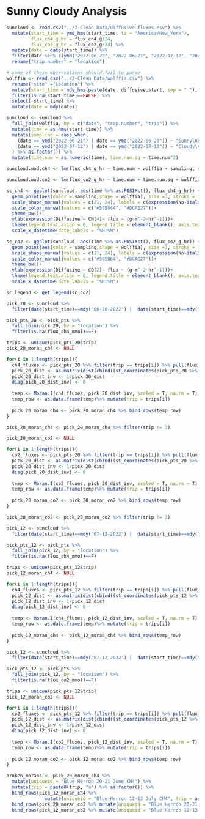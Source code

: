 # Sunny Cloudy Analysis

```r
suncloud <- read.csv("../2-Clean Data/diffusive-fluxes.csv") %>% 
  mutate(start_time = ymd_hms(start_time, tz = "America/New_York"), 
         flux_ch4_g_hr = flux_ch4_g/24, 
         flux_co2_g_hr = flux_co2_g/24) %>% 
  mutate(date = date(start_time)) %>% 
  filter(date %in% c(ymd("2022-06-20", "2022-06-21", "2022-07-12", "2022-07-13"))) %>% 
  rename("trap.number" = "location")

# some of these observations should fail to parse
wolffia <- read.csv("../2-Clean Data/wolffia.csv") %>% 
  rename("site" ="Location") %>% 
  mutate(start_time = mdy_hms(paste(date, diffusive.start, sep = " "), tz = "America/New_York")) %>% 
  filter(is.na(start_time)==FALSE) %>% 
  select(-start_time) %>% 
  mutate(date = mdy(date))

suncloud <- suncloud %>% 
  full_join(wolffia, by = c("date", "trap.number", "trip")) %>% 
  mutate(time = as_hms(start_time)) %>% 
  mutate(sampling = case_when(
    (date == ymd("2022-06-21") | date == ymd("2022-06-20")) ~ "Sunny\n6/20 - 6/21",
    (date == ymd("2022-07-12") | date == ymd("2022-07-13")) ~ "Cloudy\n7/12 - 7/13",
  ) %>% as.factor()) %>% 
  mutate(time.num = as.numeric(time), time.num.sq = time.num^2) 
```

```r
suncloud.mod.ch4 <- lm(flux_ch4_g_hr ~ time.num + wolffia + sampling, data = suncloud)

suncloud.mod.co2 <- lm(flux_co2_g_hr ~ time.num + time.num.sq + wolffia + sampling, data = suncloud)

sc_ch4 <- ggplot(suncloud, aes(time %>% as.POSIXct(), flux_ch4_g_hr)) + 
  geom_point(aes(color = sampling,shape = wolffia), size =3, stroke = 1)+
  scale_shape_manual(values = c(21, 24), labels = c(expression(No~italic(Wolffia)), expression(italic(Wolffia))))+
  scale_color_manual(values = c("#595864", "#DCAE27"))+
  theme_bw()+
  ylab(expression(Diffusive ~ CH[4]~ flux ~ (g~m^-2~hr^-1)))+
  theme(legend.text.align = 0, legend.title = element_blank(), axis.text = element_text(size = 16, color = "black"), axis.title = element_text(size = 18, color = "black"), legend.text = element_text(size = 16), axis.title.x = element_blank())+
  scale_x_datetime(date_labels = "%H:%M")

sc_co2 <- ggplot(suncloud, aes(time %>% as.POSIXct(), flux_co2_g_hr)) + 
  geom_point(aes(color = sampling,shape = wolffia), size =3, stroke = 1)+
  scale_shape_manual(values = c(21, 24), labels = c(expression(No~italic(Wolffia)), expression(italic(Wolffia))))+
  scale_color_manual(values = c("#595864", "#DCAE27"))+
  theme_bw()+
  ylab(expression(Diffusive ~ CO[2]~ flux ~ (g~m^-2~hr^-1)))+
  theme(legend.text.align = 0, legend.title = element_blank(), axis.text = element_text(size = 16, color = "black"), axis.title = element_text(size = 18, color = "black"), legend.text = element_text(size = 16), axis.title.x = element_blank())+
  scale_x_datetime(date_labels = "%H:%M")

sc_legend <- get_legend(sc_co2)
```

```r
pick_20 <- suncloud %>% 
  filter(date(start_time)==mdy("06-20-2022") |  date(start_time)==mdy("06-21-2022")) %>% rename("location" = "trap.number") 

pick_pts_20 <- pick_pts %>% 
  full_join(pick_20, by = "location") %>% 
  filter(is.na(flux_ch4_mmol)==F)

trips <- unique(pick_pts_20$trip)
pick_20_moran_ch4 <- NULL

for(i in 1:length(trips)){
  ch4_fluxes <- pick_pts_20 %>% filter(trip == trips[i]) %>% pull(flux_ch4_g_hr)
  pick_20_dist <- as.matrix(dist(cbind((st_coordinates(pick_pts_20 %>% filter(trip == trips[i])))[,1], (st_coordinates(pick_pts_20 %>% filter(trip == trips[i])))[,2])))
  pick_20_dist_inv <- 1/pick_20_dist
  diag(pick_20_dist_inv) <- 0
  
  temp <- Moran.I(ch4_fluxes, pick_20_dist_inv, scaled = T, na.rm = T)
  temp_row <- as.data.frame(temp)%>% mutate(trip = trips[i])
  
  pick_20_moran_ch4 <- pick_20_moran_ch4 %>% bind_rows(temp_row)
}

pick_20_moran_ch4 <- pick_20_moran_ch4 %>% filter(trip != 3)
```

```r
pick_20_moran_co2 <- NULL

for(i in 1:length(trips)){
  co2_fluxes <- pick_pts_20 %>% filter(trip == trips[i]) %>% pull(flux_co2_g_hr)
  pick_20_dist <- as.matrix(dist(cbind((st_coordinates(pick_pts_20 %>% filter(trip == trips[i])))[,1], (st_coordinates(pick_pts_20 %>% filter(trip == trips[i])))[,2])))
  pick_20_dist_inv <- 1/pick_20_dist
  diag(pick_20_dist_inv) <- 0
  
  temp <- Moran.I(co2_fluxes, pick_20_dist_inv, scaled = T, na.rm = T)
  temp_row <- as.data.frame(temp)%>% mutate(trip = trips[i])
  
  pick_20_moran_co2 <- pick_20_moran_co2 %>% bind_rows(temp_row)
}

pick_20_moran_co2 <- pick_20_moran_co2 %>% filter(trip != 3)
```

```r
pick_12 <- suncloud %>% 
  filter(date(start_time)==mdy("07-12-2022") |  date(start_time)==mdy("07-13-2022")) %>% rename("location" = "trap.number") 

pick_pts_12 <- pick_pts %>% 
  full_join(pick_12, by = "location") %>% 
  filter(is.na(flux_ch4_mmol)==F)

trips <- unique(pick_pts_12$trip)
pick_12_moran_ch4 <- NULL

for(i in 1:length(trips)){
  ch4_fluxes <- pick_pts_12 %>% filter(trip == trips[i]) %>% pull(flux_ch4_g_hr)
  pick_12_dist <- as.matrix(dist(cbind((st_coordinates(pick_pts_12 %>% filter(trip == trips[i])))[,1], (st_coordinates(pick_pts_12 %>% filter(trip == trips[i])))[,2])))
  pick_12_dist_inv <- 1/pick_12_dist
  diag(pick_12_dist_inv) <- 0
  
  temp <- Moran.I(ch4_fluxes, pick_12_dist_inv, scaled = T, na.rm = T)
  temp_row <- as.data.frame(temp)%>% mutate(trip = trips[i])
  
  pick_12_moran_ch4 <- pick_12_moran_ch4 %>% bind_rows(temp_row)
}
```

```r
pick_12 <- suncloud %>% 
  filter(date(start_time)==mdy("07-12-2022") |  date(start_time)==mdy("07-13-2022")) %>% rename("location" = "trap.number") 

pick_pts_12 <- pick_pts %>% 
  full_join(pick_12, by = "location") %>% 
  filter(is.na(flux_co2_mmol)==F)

trips <- unique(pick_pts_12$trip)
pick_12_moran_co2 <- NULL

for(i in 1:length(trips)){
  co2_fluxes <- pick_pts_12 %>% filter(trip == trips[i]) %>% pull(flux_co2_g_hr)
  pick_12_dist <- as.matrix(dist(cbind((st_coordinates(pick_pts_12 %>% filter(trip == trips[i])))[,1], (st_coordinates(pick_pts_12 %>% filter(trip == trips[i])))[,2])))
  pick_12_dist_inv <- 1/pick_12_dist
  diag(pick_12_dist_inv) <- 0
  
  temp <- Moran.I(co2_fluxes, pick_12_dist_inv, scaled = T, na.rm = T)
  temp_row <- as.data.frame(temp)%>% mutate(trip = trips[i])
  
  pick_12_moran_co2 <- pick_12_moran_co2 %>% bind_rows(temp_row)
}
```

```r
broken_morans <- pick_20_moran_ch4 %>% 
  mutate(uniqueid = "Blue Herron 20-21 June CH4") %>% 
  mutate(trip = paste0(trip, "a") %>% as.factor()) %>% 
  bind_rows(pick_12_moran_ch4 %>% 
              mutate(uniqueid = "Blue Herron 12-13 July CH4", trip = as.factor(trip))) %>% 
  bind_rows(pick_20_moran_co2 %>% mutate(uniqueid = "Blue Herron 20-21 June CO2", trip = paste0(trip, "a") %>% as.factor())) %>% 
  bind_rows(pick_12_moran_co2 %>% mutate(uniqueid = "Blue Herron 12-13 July CO2", trip = as.factor(trip)))
```

